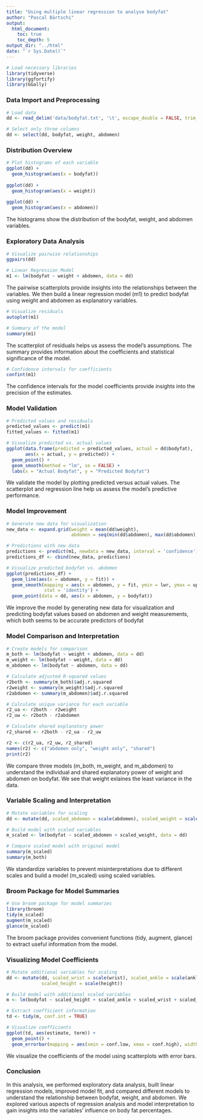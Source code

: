 ```yaml
---
title: "Using multiple linear regression to analyse bodyfat"
author: "Pascal Bärtschi"
output:
  html_document:
    toc: true
    toc_depth: 5
output_dir: "../html"
date: "`r Sys.Date()`"
---
```


```r
# Load necessary libraries
library(tidyverse)
library(ggfortify)
library(GGally)
```

### Data Import and Preprocessing

```r

# Load data
dd <- read_delim('data/bodyfat.txt', '\t', escape_double = FALSE, trim_ws = TRUE, show_col_types = FALSE)

# Select only three columns
dd <- select(dd, bodyfat, weight, abdomen)
```

### Distribution Overview

```r

# Plot histograms of each variable
ggplot(dd) + 
  geom_histogram(aes(x = bodyfat))
  
ggplot(dd) + 
  geom_histogram(aes(x = weight))
  
ggplot(dd) + 
  geom_histogram(aes(x = abdomen))
```

The histograms show the distribution of the bodyfat, weight, and abdomen variables.

### Exploratory Data Analysis

```r

# Visualize pairwise relationships
ggpairs(dd)

# Linear Regression Model
m1 <- lm(bodyfat ~ weight + abdomen, data = dd)
```

The pairwise scatterplots provide insights into the relationships between the variables. We then build a linear regression model (m1) to predict bodyfat using weight and abdomen as explanatory variables.

```r

# Visualize residuals
autoplot(m1)

# Summary of the model
summary(m1)
```

The scatterplot of residuals helps us assess the model's assumptions. The summary provides information about the coefficients and statistical significance of the model.

```r

# Confidence intervals for coefficients
confint(m1)
```

The confidence intervals for the model coefficients provide insights into the precision of the estimates.

### Model Validation

```r

# Predicted values and residuals
predicted_values <- predict(m1)
fitted_values <- fitted(m1)

# Visualize predicted vs. actual values
ggplot(data.frame(predicted = predicted_values, actual = dd$bodyfat), 
       aes(x = actual, y = predicted)) +
  geom_point() +
  geom_smooth(method = "lm", se = FALSE) +
  labs(x = "Actual Bodyfat", y = "Predicted Bodyfat")
```

We validate the model by plotting predicted versus actual values. The scatterplot and regression line help us assess the model's predictive performance.

### Model Improvement

```r

# Generate new data for visualization
new_data <- expand.grid(weight = mean(dd$weight),
                        abdomen = seq(min(dd$abdomen), max(dd$abdomen), length = 100))

# Predictions with new data
predictions <- predict(m1, newdata = new_data, interval = 'confidence')
predictions_df <- cbind(new_data, predictions)

# Visualize predicted bodyfat vs. abdomen
ggplot(predictions_df) + 
  geom_line(aes(x = abdomen, y = fit)) +
  geom_smooth(mapping = aes(x = abdomen, y = fit, ymin = lwr, ymax = upr),
              stat = 'identity') +
  geom_point(data = dd, aes(x = abdomen, y = bodyfat))
```

We improve the model by generating new data for visualization and predicting bodyfat values based on abdomen and weight measurements, which both seems to be accurate predictors of bodyfat

### Model Comparison and Interpretation

```r

# Create models for comparison
m_both <- lm(bodyfat ~ weight + abdomen, data = dd)
m_weight <- lm(bodyfat ~ weight, data = dd)
m_abdomen <- lm(bodyfat ~ abdomen, data = dd)

# Calculate adjusted R-squared values
r2both <- summary(m_both)$adj.r.squared
r2weight <- summary(m_weight)$adj.r.squared
r2abdomen <- summary(m_abdomen)$adj.r.squared

# Calculate unique variance for each variable
r2_ua <- r2both - r2weight
r2_uw <- r2both - r2abdomen

# Calculate shared explanatory power
r2_shared <- r2both - r2_ua - r2_uw

r2 <- c(r2_ua, r2_uw, r2_shared)
names(r2) <- c("abdomen only", "weight only", "shared")
print(r2)
```

We compare three models (m_both, m_weight, and m_abdomen) to understand the individual and shared explanatory power of weight and abdomen on bodyfat. We see that weight exlaines the least variance in the data.

### Variable Scaling and Interpretation

```r

# Mutate variables for scaling
dd <- mutate(dd, scaled_abdomen = scale(abdomen), scaled_weight = scale(weight))

# Build model with scaled variables
m_scaled <- lm(bodyfat ~ scaled_abdomen + scaled_weight, data = dd)

# Compare scaled model with original model
summary(m_scaled)
summary(m_both)
```

We standardize variables to prevent misinterpretations due to different scales and build a model (m_scaled) using scaled variables.

### Broom Package for Model Summaries

```r

# Use broom package for model summaries
library(broom)
tidy(m_scaled)
augment(m_scaled)
glance(m_scaled)
```

The broom package provides convenient functions (tidy, augment, glance) to extract useful information from the model.

### Visualizing Model Coefficients

```r

# Mutate additional variables for scaling
dd <- mutate(dd, scaled_wrist = scale(wrist), scaled_ankle = scale(ankle), 
             scaled_height = scale(height))

# Build model with additional scaled variables
m <- lm(bodyfat ~ scaled_height + scaled_ankle + scaled_wrist + scaled_abdomen + scaled_weight, data = dd)

# Extract coefficient information
td <- tidy(m, conf.int = TRUE)

# Visualize coefficients
ggplot(td, aes(estimate, term)) +
  geom_point() +
  geom_errorbar(mapping = aes(xmin = conf.low, xmax = conf.high), width = 0.1 )
```

We visualize the coefficients of the model using scatterplots with error bars.

### Conclusion

In this analysis, we performed exploratory data analysis, built linear regression models, improved model fit, and compared different models to understand the relationship between bodyfat, weight, and abdomen. We explored various aspects of regression analysis and model interpretation to gain insights into the variables' influence on body fat percentages.